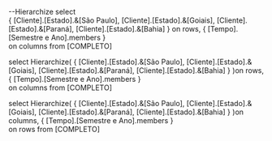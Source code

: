 --Hierarchize
select	
{
[Cliente].[Estado].&[São Paulo],
[Cliente].[Estado].&[Goiais],
[Cliente].[Estado].&[Paraná],
[Cliente].[Estado].&[Bahia]
}
		on rows,
{
[Tempo].[Semestre e Ano].members
}		
		on columns
from	[COMPLETO]


select	Hierarchize(
{
[Cliente].[Estado].&[São Paulo],
[Cliente].[Estado].&[Goiais],
[Cliente].[Estado].&[Paraná],
[Cliente].[Estado].&[Bahia]
}
		)on rows,
{
[Tempo].[Semestre e Ano].members
}		
		on columns
from	[COMPLETO]

select	Hierarchize(
{
[Cliente].[Estado].&[São Paulo],
[Cliente].[Estado].&[Goiais],
[Cliente].[Estado].&[Paraná],
[Cliente].[Estado].&[Bahia]
}
		)on columns,
{
[Tempo].[Semestre e Ano].members
}		
		on rows
from	[COMPLETO]


